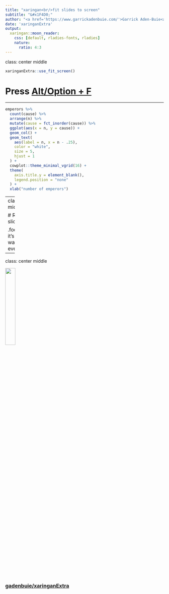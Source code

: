 ```yaml
---
title: "xaringan<br/>fit slides to screen"
subtitle: "&#x1F4D0;"
author: "<a href='https://www.garrickadenbuie.com/'>Garrick Aden-Buie<a>"
date: 'xaringanExtra'
output:
  xaringan::moon_reader:
    css: [default, rladies-fonts, rladies]
    nature:
      ratio: 4:3
---
```


class: center middle

```r
xaringanExtra::use_fit_screen()
```

# Press <u>Alt/Option + F</u>

---

```r
emperors %>%
  count(cause) %>%
  arrange(n) %>%
  mutate(cause = fct_inorder(cause)) %>%
  ggplot(aes(x = n, y = cause)) +
  geom_col() +
  geom_text(
    aes(label = n, x = n - .25),
    color = "white",
    size = 5,
    hjust = 1
  ) +
  cowplot::theme_minimal_vgrid(16) +
  theme(
    axis.title.y = element_blank(),
    legend.position = "none"
  ) +
  xlab("number of emperors")
```

---
class: center middle

# Reload the slides to undo...

.footnote[Sorry, it's the easiest way to reset everything]

---
class: center middle

<img src="https://github.githubassets.com/images/modules/logos_page/GitHub-Mark.png" width="25%" />

### [gadenbuie/xaringanExtra](https://github.com/gadenbuie/xaringanExtra)
